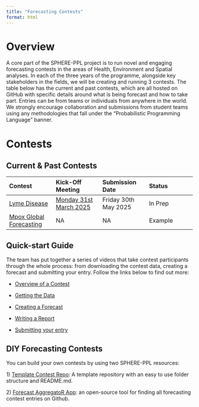 ```yaml
---
title: "Forecasting Contests"
format: html
---
```


# Overview

A core part of the SPHERE-PPL project is to run novel and engaging forecasting contests in the areas of Health, Environment and Spatial analyses. In each of the three years of the programme, alongside key stakeholders in the fields, we will be creating and running 3 contests. The table below has the current and past contests, which are all hosted on GitHub with specific details around what is being forecast and how to take part. Entries can be from teams or individuals from anywhere in the world. We strongly encourage collaboration and submissions from student teams using any methodologies that fall under the "Probabilistic Programming Language" banner.

# Contests

## Current & Past Contests

| Contest | Kick-Off Meeting | Submission Date | Status |
|:-----------------|:-----------------|:-----------------|:-----------------|
| [Lyme Disease](https://github.com/SPHERE-PPL/HFC-Lyme-Disease) | [Monday 31st March 2025](https://events.teams.microsoft.com/event/0b73a64a-b444-407e-8db6-9598c2f08ae2@4395f4a7-e455-4f95-8a9f-1fbaef6384f9) | Friday 30th May 2025 | In Prep |
| [Mpox Global Forecasting](https://github.com/SPHERE-PPL/Competition-Example-Mpox) | NA | NA | Example |

## Quick-start Guide

The team has put together a series of videos that take contest participants through the whole process: from downloading the contest data, creating a forecast and submitting your entry. Follow the links below to find out more:

-   [Overview of a Contest](https://www.loom.com/share/a823f8fe911846289f7a42854fe6e089?sid=d6ef08f2-118f-4fe2-9f60-413d07394514)

-   [Getting the Data](https://www.loom.com/share/0d808b229fbf4f09a85a2c53f40902bd?sid=87bcf47f-1587-434e-aa6f-3efe8c2c8304)

-   [Creating a Forecast](sphere-ppl.org)

-   [Writing a Report](sphere-ppl.org)

-   [Submitting your entry](sphere-ppl.org)

## DIY Forecasting Contests

You can build your own contests by using two SPHERE-PPL resources:

1\) [Template Contest Repo](https://github.com/SPHERE-PPL/forecasting-contest-template): A template repository with an easy to use folder structure and README.md.

2\) [Forecast AggregatoR App](https://github.com/SPHERE-PPL/Forecast-AggregatoR): an open-source tool for finding all forecasting contest entries on Github.
